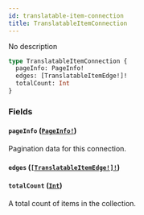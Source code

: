 ```yaml
---
id: translatable-item-connection
title: TranslatableItemConnection
---
```


No description

```graphql
type TranslatableItemConnection {
  pageInfo: PageInfo!
  edges: [TranslatableItemEdge!]!
  totalCount: Int
}
```

### Fields

#### `pageInfo` ([`PageInfo!`](/developer/api-reference/objects/page-info))

Pagination data for this connection.

#### `edges` ([`[TranslatableItemEdge!]!`](/developer/api-reference/objects/translatable-item-edge))

#### `totalCount` ([`Int`](/developer/api-reference/scalars/int))

A total count of items in the collection.
